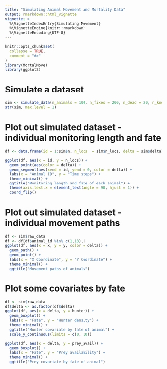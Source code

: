```yaml
---
title: "Simulating Animal Movement and Mortality Data"
output: rmarkdown::html_vignette
vignette: >
  %\VignetteIndexEntry{Simulating Movement}
  %\VignetteEngine{knitr::rmarkdown}
  %\VignetteEncoding{UTF-8}
---
```


```r
knitr::opts_chunk$set(
  collapse = TRUE,
  comment = "#>"
)
library(MortalMove)
library(ggplot2)
```

# Simulate a dataset

```r
sim <- simulate_data(n_animals = 100, n_fixes = 200, n_dead = 20, n_knots = 25)
str(sim, max.level = 1)
```

# Plot out simulated dataset - individual monitoring length and fate
```r
df <- data.frame(id = 1:sim$n, n_locs  = sim$n_locs, delta = sim$delta)

ggplot(df, aes(x = id, y = n_locs)) +
  geom_point(aes(color = delta)) +
  geom_segment(aes(xend = id, yend = 0, color = delta)) +
  labs(x = "Animal ID", y = "Time steps") +
  theme_minimal() +
  ggtitle("Monitoring length and fate of each animal") +
  theme(axis.text.x = element_text(angle = 90, hjust = 1)) +
  coord_flip()
```


# Plot out simulated dataset - individual movement paths
```r
df <- sim$raw_data
df <- df[df$animal_id %in% c(1,13),]
ggplot(df, aes(x = x, y = y, color = delta)) +
  geom_path() +
  geom_point() +
  labs(x = "X Coordinate", y = "Y Coordinate") +
  theme_minimal() +
  ggtitle("Movement paths of animals")
```

# Plot some covariates by fate
```r
df <- sim$raw_data
df$delta <- as.factor(df$delta)
ggplot(df, aes(x = delta, y = hunter)) +
  geom_boxplot() +
  labs(x = "Fate", y = "Hunter density") +
  theme_minimal() +
  ggtitle("Hunter covariate by fate of animal") +
  scale_y_continuous(limits = c(0, 10))

ggplot(df, aes(x = delta, y = prey_avail)) +
  geom_boxplot() +
  labs(x = "Fate", y = "Prey availability") +
  theme_minimal() +
  ggtitle("Prey covariate by fate of animal")
```

